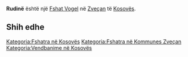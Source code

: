 {{Fshat në Kosovës
 | Emri                = Rudinë
| sqi_N_name = Rudinë
| sqi_N_FULL_NAME_RO = Rudinë
| sqi_N_FULL_NAME_ND_RO = Rudine
| sqi_N_SORT_NAME_RG = RUDINE
| sqi_N_FULL_NAME_RG = Rudinë
| sqi_N_FULL_NAME_ND_RG = Rudine
| srp_N_name = Rudine
| srp_N_FULL_NAME_RO = Rudine
| srp_N_FULL_NAME_ND_RO = Rudine
| srp_N_SORT_NAME_RG = RUDINE
| srp_N_FULL_NAME_RG = Rudine
| srp_N_FULL_NAME_ND_RG = Rudine
| srp_NS_name = Рудине
| srp_NS_FULL_NAME_RO = Рудине
| srp_NS_FULL_NAME_ND_RO = Рудине
| srp_NS_SORT_NAME_RG = РУДИНЕ
| srp_NS_FULL_NAME_RG = Рудине
| srp_NS_FULL_NAME_ND_RG = Рудине

 | Emri (Rasa dhanore) = 
 | Figura              = 
 | Shteti              = Kosovo
 | Komuna              = Zveçan
 | Kodi postar         = 
 | Sipërfaqja          = 

 | Popullsia           = 

 | Regj. i popullsisë  = 
 | Dend. e popullsisë  = 
 | Faqja zyrtare       = 
 <!--- Koordinatat ----> 
 | Gjerësia            = 43.0275
 | Gjatësia            = 20.739167
 | Lartësia            = 
}}
'''Rudinë''' është një [[Fshat Vogel]] në [[Zveçan]] të [[Kosovës]].

<!-- == Gjeografia == -->
<!-- == Historia == -->
<!-- == Demografia == -->
== Shih edhe ==
{{Komuna Zveçan}}
{{Kosovo-Administrata-Cung}}

[[Kategoria:Fshatra në Kosovës]]
[[Kategoria:Fshatra në Kommunes Zveçan]]
[[Kategoria:Vendbanime në Kosovës]]